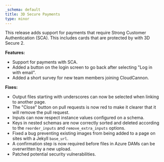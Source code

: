 ```yaml
---
_schema: default
title: 3D Secure Payments
type: minor
---
```

This release adds support for payments that require Strong Customer Authentication (SCA). This includes cards that are protected by with 3D Secure 2.

**Features:**

* Support for payments with SCA.
* Added a button on the login screen to go back after selecting "Log in with email".
* Added a short survey for new team members joining CloudCannon.

**Fixes:**

* Output files starting with underscores can now be selected when linking to another page.
* The "Close" button on pull requests is now red to make it clearer that it will remove the pull request.
* Inputs can now respect instance values configured on a schema.
* Keys in nested schemas are now correctly sorted and deleted according to the `reorder_inputs` and `remove_extra_inputs` options.
* Fixed a bug preventing existing images from being added to a page on sites with a Jekyll `base_url`.
* A confirmation step is now required before files in Azure DAMs can be overwritten by a new upload.
* Patched potential security vulnerabilities.